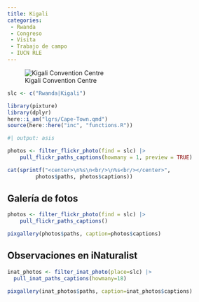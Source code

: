 ```yaml
---
title: Kigali
categories:
 - Rwanda
 - Congreso
 - Visita
 - Trabajo de campo
 - IUCN RLE
---
```


![Kigali Convention Centre](http://i.imgur.com/hXu7hMl.jpg?1)


```r
slc <- c("Rwanda|Kigali")
```



```r
library(pixture)
library(dplyr)
here::i_am("lgrs/Cape-Town.qmd")
source(here::here("inc", "functions.R"))
```

```r
#| output: asis

photos <- filter_flickr_photo(find = slc) |>
    pull_flickr_paths_captions(howmany = 1, preview = TRUE)

cat(sprintf("<center>\n%s\n<br/>\n%s<br/></center>", 
         photos$paths, photos$captions))
```


## Galería de fotos

```r
photos <- filter_flickr_photo(find = slc) |>
    pull_flickr_paths_captions()

pixgallery(photos$paths, caption=photos$captions)
```


## Observaciones en iNaturalist


```r
inat_photos <- filter_inat_photo(place=slc) |>
  pull_inat_paths_captions(howmany=18)

pixgallery(inat_photos$paths, caption=inat_photos$captions)
```